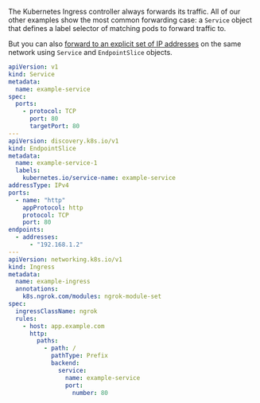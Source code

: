 The Kubernetes Ingress controller always forwards its traffic. All of our other
examples show the most common forwarding case: a `Service` object that defines
a label selector of matching pods to forward traffic to.

But you can also [forward to an explicit set of IP
addresses](https://kubernetes.io/docs/concepts/services-networking/service/#services-without-selectors)
on the same network using `Service` and `EndpointSlice` objects.

```yaml
apiVersion: v1
kind: Service
metadata:
  name: example-service
spec:
  ports:
    - protocol: TCP
      port: 80
      targetPort: 80
---
apiVersion: discovery.k8s.io/v1
kind: EndpointSlice
metadata:
  name: example-service-1
  labels:
    kubernetes.io/service-name: example-service
addressType: IPv4
ports:
  - name: "http"
    appProtocol: http
    protocol: TCP
    port: 80
endpoints:
  - addresses:
      - "192.168.1.2"
---
apiVersion: networking.k8s.io/v1
kind: Ingress
metadata:
  name: example-ingress
  annotations:
    k8s.ngrok.com/modules: ngrok-module-set
spec:
  ingressClassName: ngrok
  rules:
    - host: app.example.com
      http:
        paths:
          - path: /
            pathType: Prefix
            backend:
              service:
                name: example-service
                port:
                  number: 80
```
